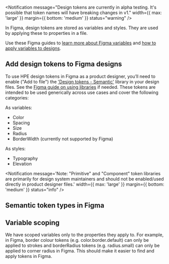 
<Notification
  message="Design tokens are currently in alpha testing. It's possible that token names will have breaking changes in v1."
  width={{ max: 'large' }}
  margin={{ bottom: 'medium' }}
  status="warning"
/>

In Figma, design tokens are stored as variables and styles. They are used by applying these to properties in a file.

Use these Figma guides to [learn more about Figma variables](https://help.figma.com/hc/en-us/articles/15339657135383-Guide-to-variables-in-Figma) and [how to apply variables to designs](https://help.figma.com/hc/en-us/articles/15343107263511-Apply-variables-to-designs).

## Add design tokens to Figma designs

To use HPE design tokens in Figma as a product designer, you’ll need to enable ("Add to file") the ['Design tokens - Semantic'](https://www.figma.com/design/vH5MOEoXU5Kv7qWvBqiUC2/Design-Tokens---Semantic?node-id=0-1&t=49Ozw7ivhg8310Cv-1) library in your design files. See the [Figma guide on using libraries](https://help.figma.com/hc/en-us/articles/360041051154-Guide-to-libraries-in-Figma) if needed. These tokens are intended to be used generically across use cases and cover the following categories:

As variables:

- Color
- Spacing
- Size
- Radius
- BorderWidth (currently not supported by Figma)

As styles:

- Typography
- Elevation

<Notification
  message='Note: "Primitive" and "Component" token libraries are primarily for design system maintainers and should not be enabled/used directly in product designer files.'
  width={{ max: 'large' }}
  margin={{ bottom: 'medium' }}
  status="info"
/>

## Semantic token types in Figma

<TokenTypes />

## Variable scoping

We have scoped variables only to the properties they apply to. For example, in Figma, border colour tokens (e.g. color.border.default) can only be applied to strokes and borderRadius tokens (e.g. radius.small) can only be applied to corner radius in Figma. This should make it easier to find and apply tokens in Figma.
